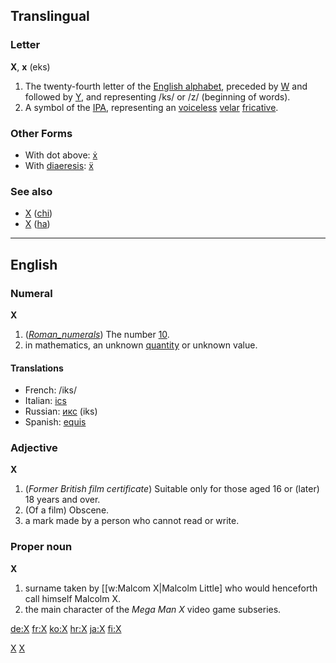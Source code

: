 ==Translingual==

===Letter===
'''X''', '''x''' (eks)

# The twenty-fourth letter of the [[Wiktionary:About Roman script|English alphabet]], preceded by [[W]] and followed by [[Y]], and representing /ks/ or /z/ (beginning of words).
# A symbol of the [[IPA]], representing an [[voiceless]] [[velar]] [[fricative]].

===Other Forms===
*With dot above: [[ẋ]]
*With [[diaeresis]]: [[ẍ]]

===See also===
*[[Χ]] ([[chi]])
*[[Х]] ([[ha]])

----

==English==

===Numeral===
'''X'''

# (''[[Roman_numerals]]'') The number [[Ten|10]].
# in mathematics, an unknown [[quantity]] or unknown value.

====Translations====
*French: /iks/
*Italian: [[ics]]
*Russian: [[икс]] (iks)
*Spanish: [[equis]]

===Adjective===
'''X'''

# (''Former British film certificate'') Suitable only for those aged 16 or (later) 18 years and over.
# (Of a film) Obscene.
# a mark made by a person who cannot read or write.

===Proper noun===
'''X'''

# surname taken by [[w:Malcom X|Malcolm Little] who would henceforth call himself Malcolm X.
# the main character of the ''Mega Man X'' video game subseries.

[[Category:Latin letters|X]]
[[Category:IPA symbols|X]]

[[de:X]]
[[fr:X]]
[[ko:X]]
[[hr:X]]
[[ja:X]]
[[fi:X]]